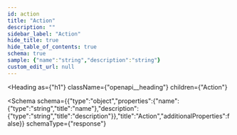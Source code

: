 ```yaml
---
id: action
title: "Action"
description: ""
sidebar_label: "Action"
hide_title: true
hide_table_of_contents: true
schema: true
sample: {"name":"string","description":"string"}
custom_edit_url: null
---
```



<Heading
  as={"h1"}
  className={"openapi__heading"}
  children={"Action"}
>
</Heading>





<Schema
  schema={{"type":"object","properties":{"name":{"type":"string","title":"name"},"description":{"type":"string","title":"description"}},"title":"Action","additionalProperties":false}}
  schemaType={"response"}
>
  
</Schema>
            
